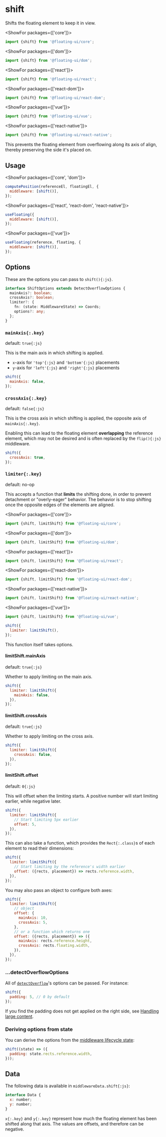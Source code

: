<PageCard className="mb-8">

# shift

Shifts the floating element to keep it in view.

<MiddlewareContainer>
  <MiddlewareBadge type="Visibility Optimizer" />
</MiddlewareContainer>

<ShowFor packages={['core']}>

```js
import {shift} from '@floating-ui/core';
```

</ShowFor>

<ShowFor packages={['dom']}>

```js
import {shift} from '@floating-ui/dom';
```

</ShowFor>

<ShowFor packages={['react']}>

```js
import {shift} from '@floating-ui/react';
```

</ShowFor>

<ShowFor packages={['react-dom']}>

```js
import {shift} from '@floating-ui/react-dom';
```

</ShowFor>

<ShowFor packages={['vue']}>

```js
import {shift} from '@floating-ui/vue';
```

</ShowFor>

<ShowFor packages={['react-native']}>

```js
import {shift} from '@floating-ui/react-native';
```

</ShowFor>

This prevents the floating element from overflowing along its
axis of align, thereby preserving the side it's placed on.

</PageCard>

<Chrome label="Scroll horizontally" center scrollable="x">
  <Floating
    content="A floating element that shifts along the x-axis"
    middleware={[{name: 'shift'}]}
    portaled
    bounded
  >
    <div className="m-4 grid h-10 w-10 place-items-center border-2 border-dashed border-gray-1000" />
  </Floating>
</Chrome>

## Usage

<ShowFor packages={['core', 'dom']}>

```js
computePosition(referenceEl, floatingEl, {
  middleware: [shift()],
});
```

</ShowFor>

<ShowFor packages={['react', 'react-dom', 'react-native']}>

```js
useFloating({
  middleware: [shift()],
});
```

</ShowFor>

<ShowFor packages={['vue']}>

```js
useFloating(reference, floating, {
  middleware: [shift()],
});
```

</ShowFor>

## Options

These are the options you can pass to `shift(){:js}`.

```ts
interface ShiftOptions extends DetectOverflowOptions {
  mainAxis?: boolean;
  crossAxis?: boolean;
  limiter?: {
    fn: (state: MiddlewareState) => Coords;
    options?: any;
  };
}
```

### `mainAxis{:.key}`

default: `true{:js}`

This is the main axis in which shifting is applied.

- `x`-axis for `'top'{:js}` and `'bottom'{:js}` placements
- `y`-axis for `'left'{:js}` and `'right'{:js}` placements

```js
shift({
  mainAxis: false,
});
```

<Chrome label="Scroll horizontally" center scrollable="x">
  <Floating
    content="A floating element that does not shift along the x-axis"
    middleware={[{name: 'shift', options: {mainAxis: false}}]}
  >
    <div className="m-4 grid h-10 w-10 place-items-center border-2 border-dashed border-gray-1000" />
  </Floating>
</Chrome>

### `crossAxis{:.key}`

default: `false{:js}`

This is the cross axis in which shifting is applied, the opposite
axis of `mainAxis{:.key}`.

Enabling this can lead to the floating element **overlapping**
the reference element, which may not be desired and is often
replaced by the `flip(){:js}` middleware.

```js
shift({
  crossAxis: true,
});
```

<Chrome label="Scroll down" center scrollable="y">
  <Floating
    placement="top"
    content="I can overlap my reference element"
    middleware={[
      {
        name: 'shift',
        options: {
          crossAxis: true,
          rootBoundary: 'document',
        },
      },
    ]}
    portaled
    bounded
  >
    <div className="m-4 grid h-32 w-32 place-items-center border-2 border-dashed border-gray-1000" />
  </Floating>
</Chrome>

### `limiter{:.key}`

default: no-op

This accepts a function that **limits** the shifting done, in
order to prevent detachment or "overly-eager" behavior. The
behavior is to stop shifting once the opposite edges of the
elements are aligned.

<ShowFor packages={['core']}>

```js
import {shift, limitShift} from '@floating-ui/core';
```

</ShowFor>

<ShowFor packages={['dom']}>

```js
import {shift, limitShift} from '@floating-ui/dom';
```

</ShowFor>

<ShowFor packages={['react']}>

```js
import {shift, limitShift} from '@floating-ui/react';
```

</ShowFor>

<ShowFor packages={['react-dom']}>

```js
import {shift, limitShift} from '@floating-ui/react-dom';
```

</ShowFor>

<ShowFor packages={['react-native']}>

```js
import {shift, limitShift} from '@floating-ui/react-native';
```

</ShowFor>

<ShowFor packages={['vue']}>

```js
import {shift, limitShift} from '@floating-ui/vue';
```

</ShowFor>

```js
shift({
  limiter: limitShift(),
});
```

This function itself takes options.

#### limitShift.mainAxis

default: `true{:js}`

Whether to apply limiting on the main axis.

```js
shift({
  limiter: limitShift({
    mainAxis: false,
  }),
});
```

#### limitShift.crossAxis

default: `true{:js}`

Whether to apply limiting on the cross axis.

```js
shift({
  limiter: limitShift({
    crossAxis: false,
  }),
});
```

#### limitShift.offset

default: `0{:js}`

This will offset when the limiting starts. A positive number will
start limiting earlier, while negative later.

```js
shift({
  limiter: limitShift({
    // Start limiting 5px earlier
    offset: 5,
  }),
});
```

This can also take a function, which provides the
`Rect{:.class}`s of each element to read their dimensions:

```js
shift({
  limiter: limitShift({
    // Start limiting by the reference's width earlier
    offset: ({rects, placement}) => rects.reference.width,
  }),
});
```

You may also pass an object to configure both axes:

```js
shift({
  limiter: limitShift({
    // object
    offset: {
      mainAxis: 10,
      crossAxis: 5,
    },
    // or a function which returns one
    offset: ({rects, placement}) => ({
      mainAxis: rects.reference.height,
      crossAxis: rects.floating.width,
    }),
  }),
});
```

### ...detectOverflowOptions

All of [`detectOverflow`](/docs/detectOverflow#options)'s options
can be passed. For instance:

```js
shift({
  padding: 5, // 0 by default
});
```

If you find the padding does not get applied on the right side,
see [Handling large content](/docs/misc#handling-large-content).

### Deriving options from state

You can derive the options from the
[middleware lifecycle state](/docs/middleware#middlewarestate):

```js
shift((state) => ({
  padding: state.rects.reference.width,
}));
```

## Data

The following data is available in `middlewareData.shift{:js}`:

```js
interface Data {
  x: number;
  y: number;
}
```

`x{:.key}` and `y{:.key}` represent how much the floating element
has been shifted along that axis. The values are offsets, and
therefore can be negative.
